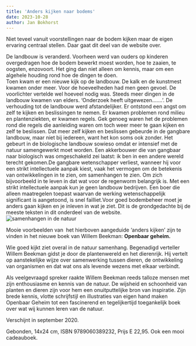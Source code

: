 ```yaml
---
title: 'Anders kijken naar bodems'
date: 2023-10-28
author: Jan Bokhorst
---
```



Niet teveel vanuit voorstellingen naar de bodem kijken maar de eigen ervaring centraal stellen. Daar gaat dit deel van de website over.


De landbouw is veranderd. Voorheen werd van ouders op kinderen overgedragen hoe de bodem bewerkt moest worden, hoe te zaaien, te oogsten, enzovoort. Het ging dan niet alleen om kennis, maar om een algehele houding rond hoe de dingen te doen.  
Toen kwam er een nieuwe kijk op de landbouw. De kalk en de kunstmest kwamen onder meer. Voor de hoeveelheden had men geen gevoel. De voorlichter vertelde wel hoeveel nodig was. Steeds meer dingen in de landbouw kwamen van elders. ‘Onderzoek heeft uitgewezen…….’. De verhouding tot de landbouw werd afstandelijker. Er ontstond een angst om zelf te kijken en beslissingen te nemen. Er kwamen problemen rond milieu en plantenziekten, er kwamen regels. Gek genoeg waren het de problemen rond die regels die aanleiding waren om toch weer meer te gaan kijken en zelf te beslissen. Dat meer zelf kijken en beslissen gebeurde in de gangbare landbouw, maar niet bij iedereen, want het kon soms ook zonder. Het gebeurt in de biologische landbouw sowieso omdat er intensief met de natuur samengewerkt moet worden. Een akkerbouwer die van gangbaar naar biologisch was omgeschakeld zei laatst: ik ben in een andere wereld terecht gekomen.De gangbare wetenschapper verliest, wanneer hij voor een strikt intellectuele aanpak kiest, vaak het vermogen om de betekenis van ontwikkelingen in te zien, om samenhangen te zien. Om zich bijvoorbeeld in te leven in dat wat voor de regenworm belangrijk is. Met een strikt intellectuele aanpak kun je geen landbouw bedrijven. Een boer die alleen maatregelen toepast waarvan de werking wetenschappelijk significant is aangetoond, is snel failliet.Voor goed bodembeheer moet je anders gaan kijken en je inleven in wat je ziet. Dit is de grondgedachte bij de meeste teksten in dit onderdeel van de website.    
![samenhangen in de natuur](../img/openbaar%20geheim-1920w.png)     



Mooie voorbeelden van  het hierboven aangeduide 'anders kijken' zijn te vinden in het nieuwe boek van Willem Beekman: **Openbaar geheim.**


Wie goed kijkt ziet overal in de natuur samenhang. Begenadigd verteller Willem Beekman gidst je door de plantenwereld en het dierenrijk. Hij vertelt op aanstekelijke wijze over samenwerking tussen dieren, de ontwikkeling van organismen en dat wat ons als levende wezens met elkaar verbindt.

Als veelgevraagd spreker raakte Willem Beekman reeds talloze mensen met zijn enthousiasme en kennis van de natuur. De wijsheid en schoonheid van planten en dieren zijn voor hem een onuitputtelijke bron van inspiratie. Zijn brede kennis, vlotte schrijfstijl en illustraties van eigen hand maken Openbaar Geheim tot een fascinerend en tegelijkertijd toegankelijk boek over wat wij kunnen leren van de natuur.


Verschijnt in september 2020.

Gebonden, 14x24 cm, ISBN 9789060389232, Prijs E 22,95. Ook een mooi cadeauboek.




 















